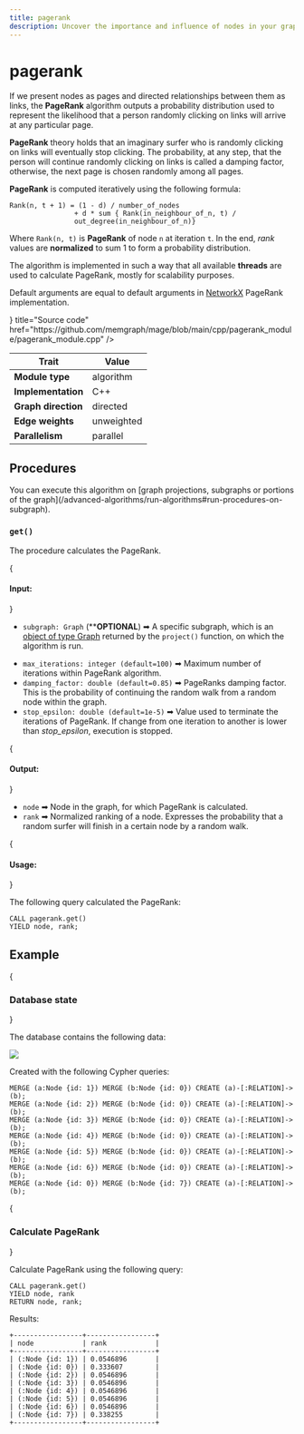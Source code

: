 ```yaml
---
title: pagerank
description: Uncover the importance and influence of nodes in your graph data by utilizing Memgraph's pagerank algorithm. Access expert instructions and comprehensive documentation as well for helpful insights. 
---
```



# pagerank

If we present nodes as pages and directed relationships between them as links, the
**PageRank** algorithm outputs a probability distribution used to represent the
likelihood that a person randomly clicking on links will arrive at any
particular page.

**PageRank** theory holds that an imaginary surfer who is randomly clicking on
links will eventually stop clicking. The probability, at any step, that the
person will continue randomly clicking on links is called a damping factor,
otherwise, the next page is chosen randomly among all pages.

**PageRank** is computed iteratively using the following formula:

```
Rank(n, t + 1) = (1 - d) / number_of_nodes
                + d * sum { Rank(in_neighbour_of_n, t) /
                out_degree(in_neighbour_of_n)}
```

Where `Rank(n, t)` is **PageRank** of node `n` at iteration `t`. In the end, *rank*
values are **normalized** to sum 1 to form a probability distribution.

The algorithm is implemented in such a way that all available **threads** are
used to calculate PageRank, mostly for scalability purposes.

Default arguments are equal to default arguments in
[NetworkX](https://networkx.org/documentation/stable/reference/algorithms/generated/networkx.algorithms.link_analysis.pagerank_alg.pagerank.html)
PageRank implementation.

<Cards>
  <Card
    icon={<GitHub />}
    title="Source code"
    href="https://github.com/memgraph/mage/blob/main/cpp/pagerank_module/pagerank_module.cpp"
  />
</Cards>

| Trait               | Value      |
| ------------------- | ---------- |
| **Module type**     | algorithm  |
| **Implementation**  | C++        |
| **Graph direction** | directed   |
| **Edge weights**    | unweighted |
| **Parallelism**     | parallel   |

## Procedures

<Callout type="info">
You can execute this algorithm on [graph projections, subgraphs or portions of the graph](/advanced-algorithms/run-algorithms#run-procedures-on-subgraph).
</Callout>

### `get()`

The procedure calculates the PageRank. 

{<h4> Input: </h4>}

- `subgraph: Graph` (****OPTIONAL**) ➡ A specific subgraph, which is an [object of type Graph](/advanced-algorithms/run-algorithms#run-procedures-on-subgraph) returned by the `project()` function, on which the algorithm is run.
* `max_iterations: integer (default=100)` ➡ Maximum number of iterations within PageRank
  algorithm.
* `damping_factor: double (default=0.85)` ➡ PageRanks damping factor. This is the
  probability of continuing the random walk from a random node within the graph.
* `stop_epsilon: double (default=1e-5)` ➡ Value used to terminate the iterations of
  PageRank. If change from one iteration to another is lower than
  *stop_epsilon*, execution is stopped.

{<h4> Output: </h4>}

* `node` ➡ Node in the graph, for which PageRank is calculated.
* `rank` ➡ Normalized ranking of a node. Expresses the probability that a random
  surfer will finish in a certain node by a random walk.

{<h4> Usage: </h4>}

The following query calculated the PageRank:

```cypher
CALL pagerank.get()
YIELD node, rank;
```

## Example

<Steps>

{<h3> Database state </h3>} 

The database contains the following data: 

![](/pages/advanced-algorithms/available-algorithms/pagerank/memgraph-pagerank.png)

Created with the following Cypher queries:

```cypher
MERGE (a:Node {id: 1}) MERGE (b:Node {id: 0}) CREATE (a)-[:RELATION]->(b);
MERGE (a:Node {id: 2}) MERGE (b:Node {id: 0}) CREATE (a)-[:RELATION]->(b);
MERGE (a:Node {id: 3}) MERGE (b:Node {id: 0}) CREATE (a)-[:RELATION]->(b);
MERGE (a:Node {id: 4}) MERGE (b:Node {id: 0}) CREATE (a)-[:RELATION]->(b);
MERGE (a:Node {id: 5}) MERGE (b:Node {id: 0}) CREATE (a)-[:RELATION]->(b);
MERGE (a:Node {id: 6}) MERGE (b:Node {id: 0}) CREATE (a)-[:RELATION]->(b);
MERGE (a:Node {id: 0}) MERGE (b:Node {id: 7}) CREATE (a)-[:RELATION]->(b);
```

{<h3> Calculate PageRank </h3>} 

Calculate PageRank using the following query:

```cypher
CALL pagerank.get()
YIELD node, rank
RETURN node, rank;
```

Results:

```plaintext
+-----------------+-----------------+
| node            | rank            |
+-----------------+-----------------+
| (:Node {id: 1}) | 0.0546896       |
| (:Node {id: 0}) | 0.333607        |
| (:Node {id: 2}) | 0.0546896       |
| (:Node {id: 3}) | 0.0546896       |
| (:Node {id: 4}) | 0.0546896       |
| (:Node {id: 5}) | 0.0546896       |
| (:Node {id: 6}) | 0.0546896       |
| (:Node {id: 7}) | 0.338255        |
+-----------------+-----------------+
```

</Steps>